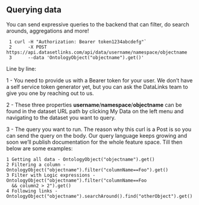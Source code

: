 ## Querying data

You can send expressive queries to the backend that can filter, do search arounds, aggregations and more!

```
 1 curl -H "Authorization: Bearer token1234abcdefg"`
 2      -X POST https://api.datasetlinks.com/api/data/username/namespace/objectname
 3      --data 'OntologyObject("objectname").get()'
```

Line by line:

1 - You need to provide us with a Bearer token for your user. We don’t have a self service token generator yet, but you can ask the DataLinks team to give you one by reaching out to us.

2 - These three properties **username**/**namespace**/**objectname** can be found in the dataset URL path by clicking My Data on the left menu and navigating to the dataset you want to query.

3 - The query you want to run. The reason why this curl is a Post is so you can send the query on the body. Our query language keeps growing and soon we’ll publish documentation for the whole feature space. Till then below are some examples:

```
1 Getting all data - OntologyObject("objectname").get()
2 Filtering a column - OntologyObject("objectname").filter("columnName==Foo").get()
3 Filter with Logic expressions - OntologyObject("objectname").filter("columnName==Foo  
  && column2 > 2").get()
4 Following links - OntologyObject("objectname").searchAround().find("otherObject").get()
```
